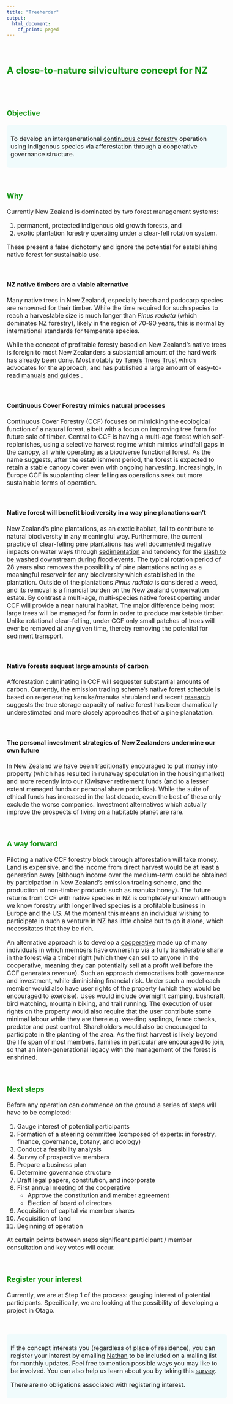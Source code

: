 ---
title: "Treeherder"
output:
  html_document:
    df_print: paged
---


<style type="text/css">

body{ /* Normal  */
      font-size: 16px;
  }
td {  /* Table  */
  font-size: 8px;
}
h1.title {
  font-size: 48px;
  font-weight: bold;
  color: #149414;
  font-family: Tahoma, sans-serif
}

h1{
  font-size: 48px;
  font-weight: bold;
  color: #149414;
  font-family: Tahoma, sans-serif
}
h2 { /* Header 2 */
    color: #149414;
}

h3 { /* Header 3 */
    color: #149414;
}

code.r{ /* Code block */
    font-size: 12px;
}
pre { /* Code block - determines code spacing between lines */
    font-size: 14px;
}


div.blue { background-color:#f0fbfc ; border-radius: 6px; padding: 10px;}



</style>

<br>


## A close-to-nature silviculture concept for NZ{.unlisted .unnumbered}

<br>
<br>

### Objective

<div class = "blue">

To develop an intergenerational [continuous cover forestry](http://silviculture.org.uk/continuous-cover-forestry/) operation using indigenous species via afforestation through a cooperative governance structure.

</div>

<br>

### Why
Currently New Zealand is dominated by two forest management systems: 

1. permanent, protected indigenous old growth forests, and
2. exotic plantation forestry operating under a clear-fell rotation system. 

These present a false dichotomy and ignore the potential for establishing native forest for sustainable use. 

<br>

#### NZ native timbers are a viable alternative
Many native trees in New Zealand, especially beech and podocarp species are renowned for their timber. While the time required for such species to reach a harvestable size is much longer than *Pinus radiata* (which dominates NZ forestry), likely in the region of 70-90 years, this is normal by international standards for temperate species. 

While the concept of profitable foresty based on New Zealand's native trees is foreign to most New Zealanders a substantial amount of the hard work has already been done. Most notably by [Tane's Trees Trust](https://www.tanestrees.org.nz/) which advocates for the approach, and has published a large amount of easy-to-read [manuals and guides](https://www.tanestrees.org.nz/resources/publications/) .

<br>

#### Continuous Cover Forestry mimics natural processes
Continuous Cover Forestry (CCF) focuses on mimicking the ecological function of a natural forest, albeit with a focus on improving tree form for future sale of timber. Central to CCF is having a multi-age forest which self-replenishes, using a selective harvest regime which mimics windfall gaps in the canopy, all while operating as a biodiverse functional forest. As the name suggests, after the establishment period, the forest is expected to retain a stable canopy cover even with ongoing harvesting. Increasingly, in Europe CCF is supplanting clear felling as operations seek out more sustainable forms of operation.

<br>

#### Native forest will benefit biodiversity in a way pine planations can't
New Zealand's pine plantations, as an exotic habitat, fail to contribute to natural biodiversity in any meaningful way. Furthermore, the current practice of clear-felling pine plantations has well documented negative impacts on water ways through [sedimentation](https://www.stuff.co.nz/environment/102675332/new-study-finds-pine-forest-link-to-fine-sediment-in-waimea-moutere-estuaries) and tendency for the [slash to be washed downstream during flood events](https://www.stuff.co.nz/national/104527525/forestry-slash-reminder-economic-boon-not-without-problems). The typical rotation period of 28 years also removes the possibility of pine plantations acting as a meaningful reservoir for any biodiversity which established in the plantation. Outside of the plantations *Pinus radiata* is considered a weed, and its removal is a financial burden on the New zealand conservation estate. By contrast a multi-age, multi-species native forest operting under CCF will provide a near natural habitat. The major difference being most large trees will be managed for form in order to produce marketable timber. Unlike rotational clear-felling, under CCF only small patches of trees will ever be removed at any given time, thereby removing the  potential for sediment transport.

<br>

#### Native forests sequest large amounts of carbon
Afforestation culminating in CCF will sequester substantial amounts of carbon. Currently, the emission trading scheme's native forest schedule is based on regenerating kanuka/manuka shrubland and recent [research](https://pureadvantage.org/carbon-sequestration-by-native-forest-setting-the-record-straight/) suggests the true storage capacity of native forest has been dramatically underestimated and more closely approaches that of a pine planatation.

<br>

#### The personal investment strategies of New Zealanders undermine our own future
In New Zealand we have been traditionally encouraged to put money into property (which has resulted in runaway speculation in the housing market) and more recently into our Kiwisaver retirement funds (and to a lesser extent managed funds or personal share portfolios). While the suite of ethical funds has increased in the last decade, even the best of these only exclude the worse companies. Investment alternatives which actually improve the prospects of living on a habitable planet are rare.

<br>

### A way forward
Piloting a native CCF forestry block through afforestation will take money. Land is expensive, and the income from direct harvest would be at least a generation away (although income over the medium-term could be obtained by participation in New Zealand's emission trading scheme, and the production of non-timber products such as manuka honey). The future returns from CCF with native species in NZ is completely unknown although we know forestry with longer lived species is a profitable business in Europe and the US. At the moment this means an individual wishing to participate in such a venture in NZ has little choice but to go it alone, which necessitates that they be rich.

An alternative approach is to develop a [cooperative]((https://www.iod.org.nz/resources-and-insights/guides-and-resources/co-operatives-in-new-zealand/#)) made up of many individuals in which members have ownership via a fully transferable share in the forest via a timber right (which they can sell to anyone in the cooperative, meaning they can potentially sell at a profit well before the CCF generates revenue). Such an approach democratises both governance and investment, while diminishing financial risk. Under such a model each member would also have user rights of the property (which they would be encouraged to exercise). Uses would include overnight camping, bushcraft, bird watching, mountain biking, and trail running. The execution of user rights on the property would also require that the user contribute some minimal labour while they are there e.g. weeding saplings, fence checks, predator and pest control. Shareholders would also be encouraged to participate in the planting of the area. As the first harvest is likely beyond the life span of most members, families in particular are encouraged to join, so that an inter-generational legacy with the management of the forest is enshrined.

<br>

### Next steps

Before any operation can commence on the ground a series of steps will have to be completed:

1. Gauge interest of potential participants
2. Formation of a steering committee (composed of experts: in forestry, finance, governance, botany, and ecology)
3. Conduct a feasibility analysis
4. Survey of prospective members
5. Prepare a business plan
6. Determine governance structure
7. Draft legal papers, constitution, and incorporate
8. First annual meeting of the cooperative
    + Approve the constitution and member agreement
    + Election of board of directors
9. Acquisition of capital via member shares
10. Acquisition of land
11. Beginning of operation

At certain points between steps significant participant / member consultation and key votes will occur.

<br>

### Register your interest

Currently, we are at Step 1 of the process: gauging interest of potential participants. Specifically, we are looking at the possibility of developing a project in Otago.

<br>

<div class = "blue">
If the concept interests you (regardless of place of residence), you can register your interest by emailing [Nathan](mailto:nathan@reproducible.co.nz) to be included on a mailing list for monthly updates. Feel free to mention possible ways you may like to be involved. You can also help us learn about you by taking this [survey](survey.html).

There are no obligations associated with registering interest. 
</div>




